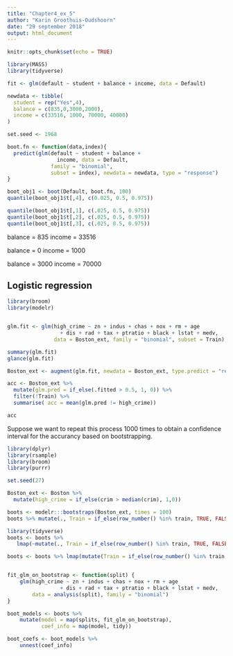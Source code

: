 ```yaml
---
title: "Chapter4_ex_5"
author: "Karin Groothuis-Oudshoorn"
date: "29 september 2018"
output: html_document
---
```



```r
knitr::opts_chunk$set(echo = TRUE)
```

```r
library(MASS)
library(tidyverse)
```


```r

fit <- glm(default ~ student + balance + income, data = Default)

newdata <- tibble(
  student = rep("Yes",4),
  balance = c(835,0,3000,2000),
  income = c(33516, 1000, 70000, 40000)
)

set.seed <- 1968

boot.fn <- function(data,index){
  predict(glm(default ~ student + balance + 
                income, data = Default, 
              family = "binomial", 
              subset = index), newdata = newdata, type = "response")
}

boot_obj1 <- boot(Default, boot.fn, 100)
quantile(boot_obj1$t[,4], c(0.025, 0.5, 0.975))

quantile(boot_obj1$t[,1], c(.025, 0.5, 0.975))
quantile(boot_obj1$t[,2], c(.025, 0.5, 0.975))
quantile(boot_obj1$t[,3], c(.025, 0.5, 0.975))


```


balance = 835
income = 33516

balance = 0
income   = 1000

balance = 3000
income = 70000

## Logistic regression



```r
library(broom)
library(modelr)


glm.fit <- glm(high_crime ~ zn + indus + chas + nox + rm + age 
                 + dis + rad + tax + ptratio + black + lstat + medv, 
               data = Boston_ext, family = "binomial", subset = Train)

summary(glm.fit)
glance(glm.fit)

Boston_ext <- augment(glm.fit, newdata = Boston_ext, type.predict = "response")

acc <- Boston_ext %>%
  mutate(glm.pred = if_else(.fitted > 0.5, 1, 0)) %>%
  filter(!Train) %>%
  summarise( acc = mean(glm.pred != high_crime))

acc

```

Suppose we want to repeat this process 1000 times to obtain a confidence interval for the accurancy based on bootstrapping. 

```r
library(dplyr)
library(rsample)
library(broom)
library(purrr)

set.seed(27)

Boston_ext <- Boston %>% 
  mutate(high_crime = if_else(crim > median(crim), 1,0))

boots <- modelr:::bootstraps(Boston_ext, times = 100)
boots %>% mutate(., Train = if_else(row_number() %in% train, TRUE, FALSE))

library(tidyverse)
boots <- boots %>%
   lmap(~mutate(., Train = if_else(row_number() %in% train, TRUE, FALSE)))

boots <- boots %>% lmap(mutate(Train = if_else(row_number() %in% train, TRUE, FALSE)))


fit_glm_on_bootstrap <- function(split) {
    glm(high_crime ~ zn + indus + chas + nox + rm + age 
                 + dis + rad + tax + ptratio + black + lstat + medv, 
        data = analysis(split), family = "binomial")
}

boot_models <- boots %>% 
    mutate(model = map(splits, fit_glm_on_bootstrap),
           coef_info = map(model, tidy))

boot_coefs <- boot_models %>% 
    unnest(coef_info)


```


